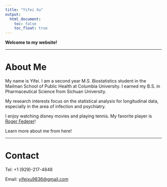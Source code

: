 ```yaml
---
title: "Yifei Xu"
output: 
  html_document:
    toc: false
    toc_float: true
---
```


**Welcome to my website!**

<hr />

# About Me

My name is Yifei. I am a second year M.S. Biostatistics student in the Mailman School of Public Health at Columbia University. I earned my B.S. in Pharmaceutical Science from Sichuan University.

My research interests focus on the statistical analysis for longitudinal data, especially in the area of infection and psychiatry.

I enjoy watching disney movies and playing tennis. My favorite player is [Roger Federer](https://twitter.com/rogerfederer?lang=en)!

Learn more about me from here!

<hr />

# Contact

Tel: +1 (929)-217-4848

Email: <yifeixu9836@gmail.com>


